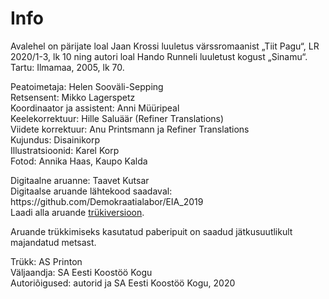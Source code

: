 # Info {.chapter7 .chapter7_section .chapter_section}

Avalehel on pärijate loal Jaan Krossi luuletus värssromaanist „Tiit Pagu“, LR 2020/1-3, lk 10 ning autori loal Hando Runneli luuletust kogust „Sinamu“. Tartu: Ilmamaa, 2005, lk 70.<br>

Peatoimetaja: Helen Sooväli-Sepping<br>
Retsensent: Mikko Lagerspetz<br>
Koordinaator ja assistent: Anni Müüripeal<br>
Keelekorrektuur: Hille Saluäär (Refiner Translations)<br>
Viidete korrektuur: Anu Printsmann ja Refiner Translations<br>
Kujundus: Disainikorp<br>
Illustratsioonid: Karel Korp<br>
Fotod: Annika Haas, Kaupo Kalda<br>

Digitaalne aruanne:  Taavet Kutsar<br>
Digitaalse aruande lähtekood saadaval: https://github.com/Demokraatialabor/EIA_2019<br>
Laadi alla aruande <a href="../print/EIA-2019.pdf">trükiversioon</a>.


Aruande trükkimiseks kasutatud paberipuit on saadud jätkusuutlikult majandatud metsast.<br>

Trükk: AS Printon<br>
Väljaandja: SA Eesti Koostöö Kogu<br>
Autoriõigused: autorid ja SA Eesti Koostöö Kogu, 2020<br>
